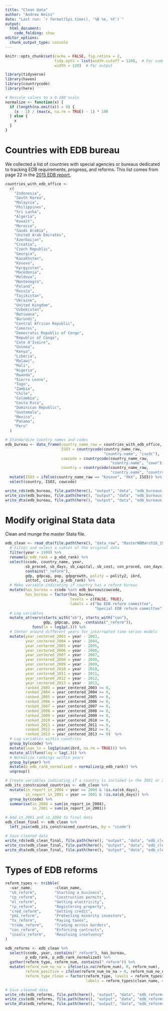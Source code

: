 ```yaml
---
title: "Clean data"
author: "Andrew Heiss"
date: "Last run: `r format(Sys.time(), '%B %e, %Y')`"
output: 
  html_document:
    code_folding: show
editor_options: 
  chunk_output_type: console
---
```


```r
knitr::opts_chunk$set(cache = FALSE, fig.retina = 2,
                      tidy.opts = list(width.cutoff = 120),  # For code
                      width = 120)  # For output
```

```r
library(tidyverse)
library(haven)
library(countrycode)
library(here)

# Rescale values to a 0-100 scale
normalize <- function(x) {
  if (length(na.omit(x)) > 0) {
    (x - 1) / (max(x, na.rm = TRUE) - 1) * 100
  } else {
    x
  }
}
```

# Countries with EDB bureau

We collected a list of countries with special agencies or bureaus dedicated to tracking EDB requirements, progress, and reforms. This list comes from page 22 in the [2015 EDB report.](http://www.doingbusiness.org/~/media/GIAWB/Doing%20Business/Documents/Annual-Reports/English/DB15-Chapters/DB15-Report-Overview.pdf)

```r
countries_with_edb_office <-
  c(
    "Indonesia",
    "South Korea",
    "Malaysia",
    "Philippines",
    "Sri Lanka",
    "Algeria",
    "Kuwait",
    "Morocco",
    "Saudi Arabia",
    "United Arab Emirates",
    "Azerbaijan",
    "Croatia",
    "Czech Republic",
    "Georgia",
    "Kazakhstan",
    "Kosovo",
    "Kyrgyzstan",
    "Macedonia",
    "Moldova",
    "Montenegro",
    "Poland",
    "Russia",
    "Tajikistan",
    "Ukraine",
    "United Kingdom",
    "Uzbekistan",
    "Botswana",
    "Burundi",
    "Central African Republic",
    "Comoros",
    "Democratic Republic of Congo",
    "Republic of Congo",
    "Cote d'Ivoire",
    "Guinea",
    "Kenya",
    "Liberia",
    "Malawi",
    "Mali",
    "Nigeria",
    "Rwanda",
    "Sierra Leone",
    "Togo",
    "Zambia",
    "Chile",
    "Colombia",
    "Costa Rica",
    "Dominican Republic",
    "Guatemala",
    "Mexico",
    "Panama",
    "Peru"
  )

# Standardize country names and codes
edb_bureau <- data_frame(country_name_raw = countries_with_edb_office,
                         ISO3 = countrycode(country_name_raw, 
                                            "country.name", "iso3c"),
                         cowcode = countrycode(country_name_raw, 
                                               "country.name", "cown"),
                         country = countrycode(country_name_raw, 
                                               "country.name", "country.name")) %>%
  mutate(ISO3 = ifelse(country_name_raw == "Kosovo", "XKX", ISO3)) %>%
  select(country, ISO3, cowcode)

write_rds(edb_bureau, file.path(here(), "output", "data", "edb_bureaus.rds"))
write_csv(edb_bureau, file.path(here(), "output", "data", "edb_bureaus.csv"))
write_dta(edb_bureau, file.path(here(), "output", "data", "edb_bureaus.dta"))
```


# Modify original Stata data

Clean and munge the master Stata file.

```r
edb_clean <- read_dta(file.path(here(), "data_raw", "MasterWBMarch16_15.dta")) %>%
  # Filter and select a subset of the original data
  filter(year > 1999) %>%
  rename(p_edb_rank = p_ebd_rank) %>%
  select(ccode, country_name, year, 
         sb_proced, sb_days, sb_capital, sb_cost, con_proced, con_days,
         contains("_reform"),
         gdp, gdpcap, pop, gdpgrowth, polity = polity2, ibrd,
         inttot, civtot, p_edb_rank) %>%
  # Make variable indicating if country has a reform bureau
  mutate(has_bureau = ccode %in% edb_bureau$cowcode,
         has_bureau = factor(has_bureau, 
                             levels = c(FALSE, TRUE),
                             labels = c("No EDB reform committee", 
                                        "Special EDB reform committee"))) %>%
  # Log variables
  mutate_at(vars(starts_with("sb"), starts_with("con"), 
                 gdp, gdpcap, pop, -contains("_reform")),
            funs(ln = log1p(.))) %>%
  # Center around different years for interrupted time series models
  mutate(year_centered_2003 = year - 2003,
         year_centered_2004 = year - 2004,
         year_centered_2005 = year - 2005,
         year_centered_2006 = year - 2006,
         year_centered_2007 = year - 2007,
         year_centered_2008 = year - 2008,
         year_centered_2009 = year - 2009,
         year_centered_2010 = year - 2010,
         year_centered_2011 = year - 2011,
         year_centered_2012 = year - 2012,
         year_centered_2013 = year - 2013,
         ranked_2003 = year_centered_2003 >= 0,
         ranked_2004 = year_centered_2004 >= 0,
         ranked_2005 = year_centered_2005 >= 0,
         ranked_2006 = year_centered_2006 >= 0,
         ranked_2007 = year_centered_2007 >= 0,
         ranked_2008 = year_centered_2008 >= 0,
         ranked_2009 = year_centered_2009 >= 0,
         ranked_2010 = year_centered_2010 >= 0,
         ranked_2011 = year_centered_2011 >= 0,
         ranked_2012 = year_centered_2012 >= 0,
         ranked_2013 = year_centered_2013 >= 0)  %>%
  # Lag variables within countries
  group_by(ccode) %>%
  mutate(loan_ln = log1p(sum(ibrd, na.rm = TRUE))) %>%
  mutate_all(funs(lag = lag(.))) %>%
  # Normalize rankings within years
  group_by(year) %>%
  mutate(p_edb_rank_normalized = normalize(p_edb_rank)) %>%
  ungroup()

# Create variables indicating if a country is included in the 2001 or 2004 report
edb_its_constrained_countries <- edb_clean %>%
  mutate(in_report_in_2004 = year == 2004 & !is.na(sb_days),
         in_report_in_2001 = year == 2001 & !is.na(sb_days)) %>%
  group_by(ccode) %>%
  summarise(in_2004 = sum(in_report_in_2004),
            in_2001 = sum(in_report_in_2001))

# Add in_2001 and in_2004 to final data
edb_clean_final <- edb_clean %>%
  left_join(edb_its_constrained_countries, by = "ccode")

# Save cleaned data
write_rds(edb_clean_final, file.path(here(), "output", "data", "edb_clean.rds"))
write_csv(edb_clean_final, file.path(here(), "output", "data", "edb_clean.csv"))
write_dta(edb_clean_final, file.path(here(), "output", "data", "edb_clean.dta"))
```


# Types of EDB reforms

```r
reform_types <- tribble(
  ~var_name,          ~clean_name,
  "sb_reform",        "Starting a business",
  "cp_reform",        "Construction permits",
  "el_reform",        "Getting electricity",
  "rp_reform",        "Registering property",
  "cred_reform",      "Getting credit",
  "pmi_reform",       "Protecting minority investors",
  "tx_reform",        "Paying taxes",
  "trade_reform",     "Trading across borders",
  "con_reform",       "Enforcing contracts",
  "insolv_reform",    "Resolving insolvency"
)

edb_reforms <- edb_clean %>%
  select(ccode, year, contains("_reform"), has_bureau, 
         p_edb_rank, p_edb_rank_normalized) %>%
  gather(reform_type, reform_num, contains("_reform")) %>%
  mutate(reform_num_no_na = ifelse(is.na(reform_num), 0, reform_num),
         reform_positive = ifelse(reform_num_no_na > 0, reform_num_no_na, 0),
         reform_type_clean = factor(reform_type, levels = reform_types$var_name,
                                    labels = reform_types$clean_name, ordered = TRUE))

# Save cleaned data
write_rds(edb_reforms, file.path(here(), "output", "data", "edb_reforms.rds"))
write_csv(edb_reforms, file.path(here(), "output", "data", "edb_reforms.csv"))
write_dta(edb_reforms, file.path(here(), "output", "data", "edb_reforms.dta"))
```
